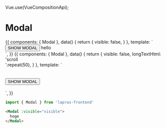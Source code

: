 Vue.use(VueCompositionApi);


<Meta title="Modal" component={Modal} />

# Modal

<Preview>
  <Story name="default">
    {{
      components: { Modal },
      data() {
        return { visible: false, }
      },
      template: `
        <div>
          <button @click="visible=true">SHOW MODAL</button>
          <Modal :visible="visible" @close="visible = false">
            <span>hello</span>
          </Modal>
        </div>
      `,
    }}
  </Story>
  <Story name="scroll">
    {{
      components: { Modal },
      data() {
        return {
          visible: false,
          longTextHtml: 'scroll<br />'.repeat(50),
        }
      },
      template: `
        <div>
          <span v-html="longTextHtml"></span>
          <br /><br />
          <button @click="visible=true">SHOW MODAL</button>
          <Modal :visible="visible" @close="visible = false">
            <span v-html="longTextHtml"></span>
          </Modal>
          <br /><br />
          <span v-html="longTextHtml"></span>
        </div>
      `,
    }}
  </Story>
</Preview>

```typescript
import { Modal } from 'lapras-frontend'
```

```html
<Modal :visible="visible">
  hoge
</Modal>
```

<Props of={Modal} />
